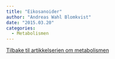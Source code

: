 ```yaml
---
title: "Eikosanoider"
author: "Andreas Wahl Blomkvist"
date: "2015.03.20"
categories: 
  - Metabolismen
---
```


[Tilbake til artikkelserien om metabolismen](../../metabolismen.html)
